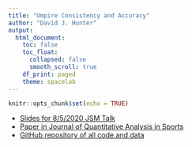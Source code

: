 ```yaml
---
title: "Umpire Consistency and Accuracy"
author: "David J. Hunter"
output:
  html_document:
    toc: false
    toc_float:
      collapsed: false
      smooth_scroll: true
    df_print: paged
    theme: spacelab
---
```


```r
knitr::opts_chunk$set(echo = TRUE)
```

- [Slides for 8/5/2020 JSM Talk](umpire_jsm2020.html)
- [Paper in Journal of Quantitative Analysis in Sports](https://doi.org/10.1515/jqas-2018-0061)
- [GitHub repository of all code and data](https://github.com/djhunter/inconsistency)

